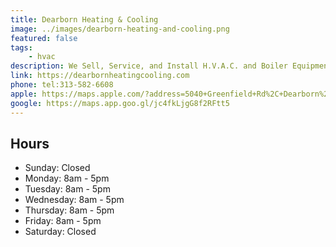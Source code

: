 ```yaml
---
title: Dearborn Heating & Cooling
image: ../images/dearborn-heating-and-cooling.png
featured: false
tags:
    - hvac
description: We Sell, Service, and Install H.V.A.C. and Boiler Equipment for Residential and Light Commercial Applications.
link: https://dearbornheatingcooling.com
phone: tel:313-582-6608
apple: https://maps.apple.com/?address=5040+Greenfield+Rd%2C+Dearborn%2C+MI+48126%2C+United+States&auid=8712863063211379246&ll=42.3239092%2C-83.1950485&lsp=9902&q=Dearborn+Heating+%26+Cooling
google: https://maps.app.goo.gl/jc4fkLjgG8f2RFtt5
---
```




## Hours

- Sunday: Closed
- Monday: 8am - 5pm
- Tuesday: 8am - 5pm
- Wednesday: 8am - 5pm
- Thursday: 8am - 5pm
- Friday: 8am - 5pm
- Saturday: Closed